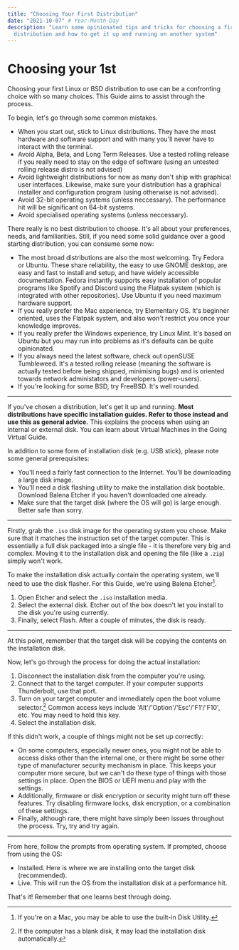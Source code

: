 ```yaml
---
title: "Choosing Your First Distribution"
date: "2021-10-07" # Year-Month-Day
description: "Learn some opinionated tips and tricks for choosing a first
  distribution and how to get it up and running on another system"
---
```


# Choosing your 1st

Choosing your first Linux or BSD distribution to use can be a confronting choice with so many choices. This Guide aims to assist through the process.

To begin, let's go through some common mistakes.

- When you start out, stick to Linux distributions. They have the most hardware and software support and with many you'll never have to interact with the terminal.
- Avoid Alpha, Beta, and Long Term Releases. Use a tested rolling release if you really need to stay on the edge of software (using an untested rolling release distro is not advised)
- Avoid lightweight distributions for now as many don't ship with graphical user interfaces. Likewise, make sure your distribution has a graphical installer and configuration program (using otherwise is not advised).
- Avoid 32-bit operating systems (unless neccessary). The performance hit will be significant on 64-bit systems.
- Avoid specialised operating systems (unless neccessary).

There really is no best distribution to choose. It's all about your preferences, needs, and familiarities. Still, if you need some solid guidance over a good starting distribution, you can consume some now:

- The most broad distributions are also the most welcoming. Try <Link href="/d/fedora">Fedora</Link> or <Link href="/d/ubuntu">Ubuntu</Link>. These share reliability, the easy to use GNOME desktop, are easy and fast to install and setup, and have widely accessible documentation. Fedora instantly supports easy installation of popular programs like Spotify and Discord using the Flatpak system (which is integrated with other repositories). Use Ubuntu if you need maximum hardware support.
- If you really prefer the Mac experience, try <Link href="/d/elementary">Elementary OS</Link>. It's beginner oriented, uses the Flatpak system, and also won't restrict you once your knowledge improves.
- If you really prefer the Windows experience, try <Link href="/d/mint">Linux Mint</Link>. It's based on Ubuntu but you may run into problems as it's defaults can be quite opinionated.
- If you always need the latest software, check out <Link href="/d/tumbleweed">openSUSE Tumbleweed</Link>. It's a tested rolling release (meaning the software is actually tested before being shipped, minimising bugs) and is oriented towards network administators and developers (power-users).
- If you're looking for some BSD, try <Link href="/d/freebsd">FreeBSD</Link>. It's well rounded.

---

If you've chosen a distribution, let's get it up and running. **Most distributions have specific installation guides. Refer to those instead and use this as general advice.** This explains the process when using an internal or external disk. You can learn about Virtual Machines in the <Link href="/support/guides/virtual">Going Virtual</Link> Guide.

In addition to some form of installation disk (e.g. USB stick), please note some general prerequisites:

- You'll need a fairly fast connection to the Internet. You'll be downloading a large disk image.
- You'll need a disk flashing utility to make the installation disk bootable. Download <Link href="https://balena.io/etcher">Balena Etcher</Link> if you haven't downloaded one already.
- Make sure that the target disk (where the OS will go) is large enough. Better safe than sorry.

---

Firstly, grab the `.iso` disk image for the operating system you chose. Make sure that it matches the instruction set of the target computer. This is essentially a full disk packaged into a single file - it is therefore very big and complex. Moving it to the installation disk and opening the file (like a `.zip`) simply won't work.

To make the installation disk actually contain the operating system, we'll need to use the disk flasher. For this Guide, we're using Balena Etcher[^1].

1. Open Etcher and select the `.iso` installation media.
2. Select the external disk. Etcher out of the box doesn't let you install to the disk you're using currently.
3. Finally, select Flash. After a couple of minutes, the disk is ready.

---

At this point, remember that the target disk will be copying the contents on the installation disk.

Now, let's go through the process for doing the actual installation:

1. Disconnect the installation disk from the computer you're using.
2. Connect that to the target computer. If your computer supports Thunderbolt, use that port.
3. Turn on your target computer and immediately open the boot volume selector.[^2] Common access keys include 'Alt'/'Option'/'Esc'/'F1'/'F10', etc. You may need to hold this key.
4. Select the installation disk.

If this didn't work, a couple of things might not be set up correctly:

- On some computers, especially newer ones, you might not be able to access disks other than the internal one, or there might be some other type of manufacturer security mechanism in place. This keeps your computer more secure, but we can't do these type of things with those settings in place. Open the BIOS or UEFI menu and play with the settings.
- Additionally, firmware or disk encryption or security might turn off these features. Try disabling firmware locks, disk encryption, or a combination of these settings.
- Finally, although rare, there might have simply been issues throughout the process. Try, try and try again.

---

From here, follow the prompts from operating system. If prompted, choose from using the OS:

- Installed. Here is where we are installing onto the target disk (recommended).
- Live. This will run the OS from the installation disk at a performance hit.

That's it! Remember that one learns best through doing.

[^1]: If you're on a Mac, you may be able to use the built-in Disk Utility.
[^2]: If the computer has a blank disk, it may load the installation disk automatically.

